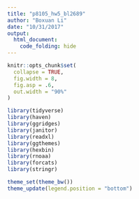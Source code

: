 ```yaml
---
title: "p8105_hw5_bl2689"
author: "Boxuan Li"
date: "10/31/2017"
output: 
  html_document:
    code_folding: hide
---
```


```r
knitr::opts_chunk$set(
  collapse = TRUE,
  fig.width = 8,
  fig.asp = .6,
  out.width = "90%"
)

library(tidyverse)
library(haven)
library(ggridges)
library(janitor)
library(readxl)
library(ggthemes)
library(hexbin)
library(rnoaa)
library(forcats)
library(stringr)

theme_set(theme_bw())
theme_update(legend.position = "bottom")
```

